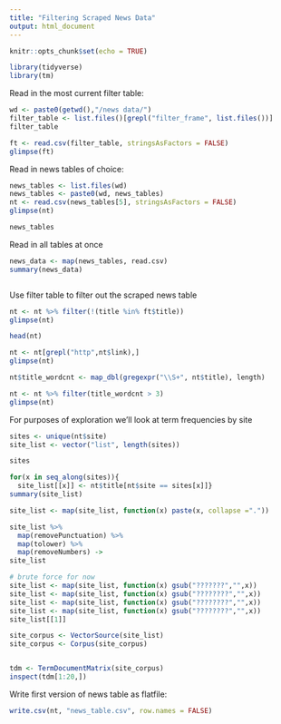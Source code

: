 ```yaml
---
title: "Filtering Scraped News Data"
output: html_document
---
```


```r
knitr::opts_chunk$set(echo = TRUE)
```

```r
library(tidyverse)
library(tm)
```


Read in the most current filter table:

```r
wd <- paste0(getwd(),"/news data/")
filter_table <- list.files()[grepl("filter_frame", list.files())]
filter_table
```

```r
ft <- read.csv(filter_table, stringsAsFactors = FALSE)
glimpse(ft)
```

Read in news tables of choice:

```r
news_tables <- list.files(wd)
news_tables <- paste0(wd, news_tables)
nt <- read.csv(news_tables[5], stringsAsFactors = FALSE)
glimpse(nt)
```
```r
news_tables
```

Read in all tables at once 

```r
news_data <- map(news_tables, read.csv)
summary(news_data)
```

```r

```



Use filter table to filter out the scraped news table

```r
nt <- nt %>% filter(!(title %in% ft$title))
glimpse(nt)
```

```r
head(nt)
```

```r
nt <- nt[grepl("http",nt$link),]
glimpse(nt)
```

```r
nt$title_wordcnt <- map_dbl(gregexpr("\\S+", nt$title), length)

nt <- nt %>% filter(title_wordcnt > 3)
glimpse(nt)
```

For purposes of exploration we'll look at term frequencies by site

```r
sites <- unique(nt$site)
site_list <- vector("list", length(sites))

sites
```

```r
for(x in seq_along(sites)){
  site_list[[x]] <- nt$title[nt$site == sites[x]]}
summary(site_list)
```

```r
site_list <- map(site_list, function(x) paste(x, collapse ="."))

site_list %>%
  map(removePunctuation) %>%
  map(tolower) %>%
  map(removeNumbers) ->
site_list

# brute force for now
site_list <- map(site_list, function(x) gsub("???????","",x))
site_list <- map(site_list, function(x) gsub("????????","",x))
site_list <- map(site_list, function(x) gsub("????????","",x))
site_list <- map(site_list, function(x) gsub("????????","",x))
site_list[[1]]
```

```r
site_corpus <- VectorSource(site_list)
site_corpus <- Corpus(site_corpus)


tdm <- TermDocumentMatrix(site_corpus)
inspect(tdm[1:20,])
```



Write first version of news table as flatfile:

```r
write.csv(nt, "news_table.csv", row.names = FALSE)
```


